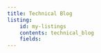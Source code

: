 ```yaml
---
title: Technical Blog
listing:
    id: my-listings
    contents: technical_blog
    fields: 
---
```


::: {.column-page #my-listings}
:::
